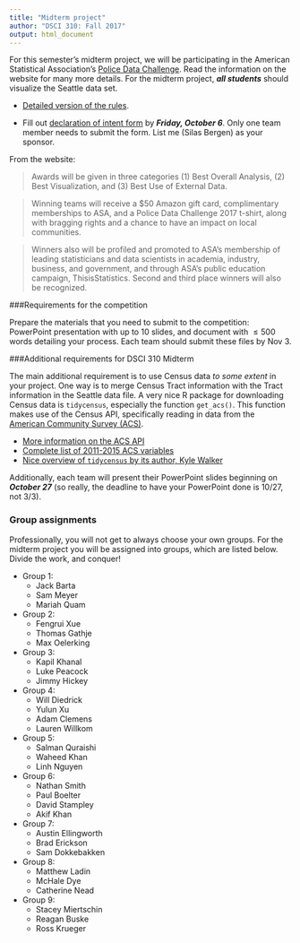 ```yaml
---
title: "Midterm project"
author: "DSCI 310: Fall 2017"
output: html_document
---
```


For this semester's midterm project, we will be participating in the American Statistical Association's [Police Data Challenge](http://thisisstatistics.org/policedatachallenge). Read the information on the website for many more details.  For the midterm project, ***all students*** should visualize the Seattle data set. 


* [Detailed version of the rules](http://thisisstatistics.org/wp-content/uploads/2017/09/Police-Data-Challenge-Rules.pdf).  

* Fill out [declaration of intent form](http://thisisstatistics.org/police-data-challenge-2017-declare-your-intent/) by ***Friday, October 6***.  Only one team member needs to submit the form.  List me (Silas Bergen) as your sponsor.  


From the website: 

> Awards will be given in three categories (1) Best Overall Analysis, (2) Best Visualization, and (3) Best Use of External Data.

> Winning teams will receive a $50 Amazon gift card, complimentary memberships to ASA, and a Police Data Challenge 2017 t-shirt, along with bragging rights and a chance to have an impact on local communities.  

> Winners also will be profiled and promoted to ASA's membership of leading statisticians and data scientists in academia, industry, business, and government, and through ASA's public education campaign, ThisisStatistics. Second and third place winners will also be recognized. 

###Requirements for the competition

Prepare the materials that you need to submit to the competition: PowerPoint presentation with up to 10 slides, and document with $\leq 500$ words detailing your process.  Each team should submit these files by Nov 3. 


###Additional requirements for DSCI 310 Midterm

The main additional requirement is to use Census data *to some extent* in your project.  One way is to merge Census Tract information with the Tract information in the Seattle data file.  A very nice R package for downloading Census data is `tidycensus`, especially the function `get_acs()`.  This function makes use of the Census API, specifically reading in data from the [American Community Survey (ACS)](https://www.census.gov/programs-surveys/acs/about.html).  

* [More information on the ACS API](https://www.census.gov/data/developers/data-sets/acs-5year.html)
* [Complete list of 2011-2015 ACS variables](https://api.census.gov/data/2015/acs5/variables.html)
* [Nice overview of `tidycensus` by its author, Kyle Walker](https://walkerke.github.io/tidycensus/articles/basic-usage.html)

Additionally, each team will present their PowerPoint slides beginning on ***October 27*** (so really, the deadline to have your PowerPoint done is 10/27, not 3/3).   

### Group assignments

Professionally, you will not get to always choose your own groups.  For the midterm project you will be assigned into groups, which are listed below.  Divide the work, and conquer!

* Group 1:  
    - Jack Barta
    - Sam Meyer
    - Mariah Quam

* Group 2:  
    - Fengrui Xue
    - Thomas Gathje
    - Max Oelerking

* Group 3:   
    - Kapil Khanal
    - Luke Peacock
    - Jimmy Hickey

* Group 4:  
    - Will Diedrick
    - Yulun Xu
    - Adam Clemens
    - Lauren Willkom

* Group 5:
    - Salman Quraishi
    - Waheed Khan
    - Linh Nguyen

* Group 6:
    - Nathan Smith
    - Paul Boelter
    - David Stampley
    - Akif Khan

* Group 7: 
    - Austin Ellingworth
    - Brad Erickson
    - Sam Dokkebakken

* Group 8: 
    - Matthew Ladin
    - McHale Dye
    - Catherine Nead

* Group 9: 
    - Stacey Miertschin
    - Reagan Buske
    - Ross Krueger
